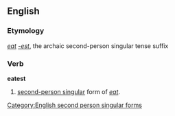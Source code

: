 ==English==
===Etymology===
''[[eat]]'' ''[[-est]]'', the archaic second-person singular tense suffix

===Verb===
'''eatest'''
# {{archaic}} [[second-person singular]] form of ''[[eat]]''.

[[Category:English second person singular forms]]